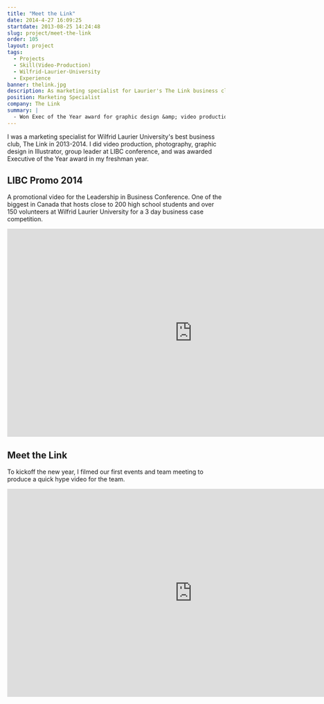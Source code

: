 ```yaml
---
title: "Meet the Link"
date: 2014-4-27 16:09:25
startdate: 2013-08-25 14:24:48
slug: project/meet-the-link
order: 105
layout: project
tags:
  - Projects
  - Skill(Video-Production)
  - Wilfrid-Laurier-University
  - Experience
banner: thelink.jpg
description: As marketing specialist for Laurier's The Link business club, I got diverse experience in digital marketing and was awarded Executive of the Year.
position: Marketing Specialist
company: The Link
summary: |
  - Won Exec of the Year award for graphic design &amp; video production
---
```


I was a marketing specialist for Wilfrid Laurier University's best business club, The Link in 2013-2014. I did video production, photography, graphic design in Illustrator, group leader at LIBC conference, and was awarded Executive of the Year award in my freshman year.

## LIBC Promo 2014

A promotional video for the Leadership in Business Conference. One of the biggest in Canada that hosts close to 200 high school students and over 150 volunteers at Wilfrid Laurier University for a 3 day business case competition.

<iframe width="853" height="480" src="https://www.youtube-nocookie.com/embed/WQnrlGDkedw?rel=0&amp;showinfo=0" frameborder="0" allowfullscreen></iframe>

## Meet the Link

To kickoff the new year, I filmed our first events and team meeting to produce a quick hype video for the team.

<iframe width="853" height="480" src="https://www.youtube-nocookie.com/embed/gOXp1YXf-yg?rel=0&amp;showinfo=0" frameborder="0" allowfullscreen></iframe>
